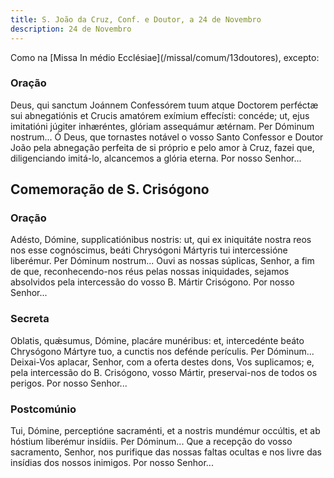 ```yaml
---
title: S. João da Cruz, Conf. e Doutor, a 24 de Novembro
description: 24 de Novembro
---
```


<aside>
  Como na [Missa In médio Ecclésiae](/missal/comum/13doutores), excepto:
</aside>

### Oração

<div class="side-by-side not-content">
  <span>
    Deus, qui sanctum Joánnem Confessórem tuum atque Doctorem perféctæ sui
    abnegatiónis et Crucis amatórem exímium effecísti: concéde; ut, ejus
    imitatióni júgiter inhæréntes, glóriam assequámur ætérnam. Per Dóminum
    nostrum...
  </span>
  <span>
    Ó Deus, que tornastes notável o vosso Santo Confessor e Doutor João pela
    abnegação perfeita de si próprio e pelo amor à Cruz, fazei que,
    diligenciando imitá-lo, alcancemos a glória eterna. Por nosso Senhor...
  </span>
</div>

## Comemoração de S. Crisógono

### Oração

<div class="side-by-side not-content">
  <span>
    Adésto, Dómine, supplicatiónibus nostris: ut, qui ex iniquitáte nostra reos
    nos esse cognóscimus, beáti Chrysógoni Mártyris tui intercessióne liberémur.
    Per Dóminum nostrum...
  </span>
  <span>
    Ouvi as nossas súplicas, Senhor, a fim de que, reconhecendo-nos réus pelas
    nossas iniquidades, sejamos absolvidos pela intercessão do vosso B. Mártir
    Crisógono. Por nosso Senhor...
  </span>
</div>

### Secreta

<div class="side-by-side not-content">
  <span>
    Oblatis, quǽsumus, Dómine, placáre munéribus: et, intercedénte beáto
    Chrysógono Mártyre tuo, a cunctis nos defénde perículis. Per Dóminum...
  </span>
  <span>
    Deixai-Vos aplacar, Senhor, com a oferta destes dons, Vos suplicamos; e,
    pela intercessão do B. Crisógono, vosso Mártir, preservai-nos de todos os
    perigos. Por nosso Senhor...
  </span>
</div>

### Postcomúnio

<div class="side-by-side not-content">
  <span>
    Tui, Dómine, perceptióne sacraménti, et a nostris mundémur occúltis, et ab
    hóstium liberémur insídiis. Per Dóminum...
  </span>
  <span>
    Que a recepção do vosso sacramento, Senhor, nos purifique das nossas faltas
    ocultas e nos livre das insídias dos nossos inimigos. Por nosso Senhor...
  </span>
</div>
